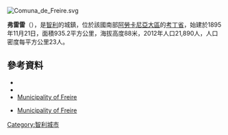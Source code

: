 [[Image:Comuna_de_Freire.svg|right]]
{{Coord|38|57|21|S|72|37|32|W|display=title}}

'''弗雷雷'''（{{lang-es|Freire}}），是[[智利|智利]]的城鎮，位於該國南部[[阿勞卡尼亞大區|阿勞卡尼亞大區]]的[[考丁省|考丁省]]，始建於1895年11月21日，面積935.2平方公里，海拔高度88米，2012年人口21,890人，人口密度每平方公里23人。

==參考資料==
*{{cite web |url= http://www.munifreire.cl/ |title= Municipality of Freire |accessdate= 2 September 2010 |language= es |archive-date= 2015-08-01 |archive-url= https://web.archive.org/web/20150801181551/http://munifreire.cl/ |dead-url= no }}
*{{cite web |url= http://www.ine.cl/canales/chile_estadistico/censos_poblacion_vivienda/censo_pobl_vivi.php |title= National Statistics Institute |accessdate= 26 September 2010 |language= es |archive-date= 2019-01-06 |archive-url= https://web.archive.org/web/20190106234357/http://www.ine.cl/404.html?aspxerrorpath=%2Fcanales%2Fchile_estadistico%2Fcensos_poblacion_vivienda%2Fcenso_pobl_vivi.php |dead-url= no }}
*[http://www.munifreire.cl/ Municipality of Freire] {{Wayback|url=http://www.munifreire.cl/ |date=20150801181551 }}
*{{es icon}}  [http://www.munifreire.cl/ Municipality of Freire] {{Wayback|url=http://www.munifreire.cl/ |date=20150801181551 }}

{{Chile-geo-stub}}
[[Category:智利城市|Category:智利城市]]